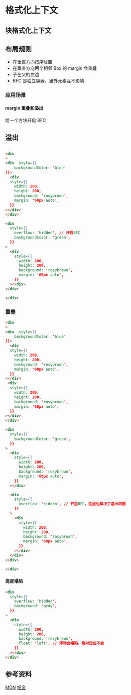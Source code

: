 # 格式化上下文

## 块格式化上下文

## 布局规则

- 在垂直方向按序放置
- 在垂直方向两个相邻 Box 的 margin 会重叠
- 子在父的左边
- BFC 是独立容器，里外元素互不影响

### 应用场景

#### margin 重叠和溢出

给一个方块开启 BFC

## 溢出

```html

<div
>
<div  style={{
    backgroundColor: 'blue'
}}>
  <div
  style={{
    width: 200,
    height: 200,
    background: 'rosybrown',
    margin: '60px auto',
  }}
></div>
</div>

<div
  style={{
    overflow: 'hidden', // 开启BFC
    backgroundColor: 'green',
  }}
>
  <div
    style={{
      width: 200,
      height: 200,
      background: 'rosybrown',
      margin: '60px auto',
    }}
  ></div>
</div>

</div>
```

<div
>
<div  style={{
    backgroundColor: 'blue'
}}>
  <div
  style={{
    width: 200,
    height: 200,
    background: 'rosybrown',
    margin: '60px auto',
  }}
></div>
</div>

<div
  style={{
    overflow: 'hidden',
    backgroundColor: 'green',
  }}
>
  <div
    style={{
      width: 200,
      height: 200,
      background: 'rosybrown',
      margin: '60px auto',
    }}
  ></div>
</div>

</div>

### 重叠

```html
<div
>
<div  style={{
    backgroundColor: 'blue'
}}>
  <div
  style={{
    width: 200,
    height: 200,
    background: 'rosybrown',
    margin: '60px auto',
  }}
></div>
 <div
  style={{
    width: 200,
    height: 200,
    background: 'rosybrown',
    margin: '60px auto',
  }}
></div>
</div>

<div
  style={{
    backgroundColor: 'green',
  }}
>
  <div
    style={{
      width: 200,
      height: 200,
      background: 'rosybrown',
      margin: '60px auto',
    }}
  ></div>

  <div
    style={{
      overflow: 'hidden', // 开启BFC，这里也解决了溢出问题
    }}
  >
    <div
      style={{
        width: 200,
        height: 200,
        background: 'rosybrown',
        margin: '60px auto',
      }}
    ></div>
  </div>
</div>

</div>
```

<div
>
<div  style={{
    backgroundColor: 'blue'
}}>
  <div
  style={{
    width: 200,
    height: 200,
    background: 'rosybrown',
    margin: '60px auto',
  }}
></div>
 <div
  style={{
    width: 200,
    height: 200,
    background: 'rosybrown',
    margin: '60px auto',
  }}
></div>
</div>

<div
  style={{
    backgroundColor: 'green',
  }}
>
  <div
    style={{
      width: 200,
      height: 200,
      background: 'rosybrown',
      margin: '60px auto',
    }}
  ></div>

  <div
    style={{
      overflow: 'hidden',
    }}
  >
    <div
      style={{
        width: 200,
        height: 200,
        background: 'rosybrown',
        margin: '60px auto',
      }}
    ></div>
  </div>
</div>

</div>

#### 高度塌陷

```html
<div
  style={{
    overflow: 'hidden',
    background: 'gray',
  }}
>
  <div
    style={{
      width: 200,
      height: 200,
      background: 'rosybrown',
      float: 'left', // 浮动会塌陷，绝对定位不会
    }}
  ></div>
</div>
```

<div
  style={{
    overflow: 'hidden',
    background: 'gray',
  }}
>
  <div
    style={{
      width: 200,
      height: 200,
      background: 'rosybrown',
      float: 'left',
    }}
  ></div>
</div>

## 参考资料

[MDN](https://developer.mozilla.org/zh-CN/docs/Web/Guide/CSS/Block_formatting_context)
[掘金](https://juejin.cn/post/7072174649735381029)
